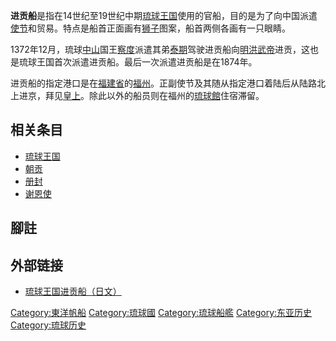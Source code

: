 {{Lewchewan|img=Shinkosen.jpg|imgwidth=200px|caption=进贡船|kanji=進貢船|kana=ちんくんしん|romaji=chinkunshin<ref>[http://www.haisai.co.jp/kangoinbunken.htm {{lang|ja|琉球語文献に見る漢語とその発音}}]</ref>}}
'''进贡船'''是指在14世纪至19世纪中期[[琉球王国|琉球王国]]使用的官船，目的是为了向中国派遣[[使节|使节]]和贸易。特点是船首正面画有[[狮子|狮子]]图案，船首两侧各画有一只眼睛。

1372年12月，琉球[[中山王國|中山]]国王[[察度|察度]]派遣其弟[[泰期|泰期]]驾驶进贡船向[[明|明]][[洪武帝|洪武帝]]进贡，这也是琉球王国首次派遣进贡船。最后一次派遣进贡船是在1874年。

进贡船的指定港口是在[[福建省|福建省]]的[[福州|福州]]。正副使节及其随从指定港口着陆后从陆路北上进京，拜见[[皇上|皇上]]。除此以外的船员则在福州的[[柔遠驛|琉球館]]住宿滞留。

==相关条目==
*[[琉球王国|琉球王国]]
*[[朝贡|朝贡]]
*[[册封|册封]]
*[[谢恩使|谢恩使]]
==腳註==
{{reflist}}

==外部链接==
*[https://web.archive.org/web/20101013005436/http://homepage3.nifty.com/modelshipbuilder/shinkosen.htm 琉球王国进贡船（日文）]

[[Category:東洋帆船|Category:東洋帆船]]
[[Category:琉球國|Category:琉球國]]
[[Category:琉球船艦|Category:琉球船艦]]
[[Category:东亚历史|Category:东亚历史]]
[[Category:琉球历史|Category:琉球历史]]